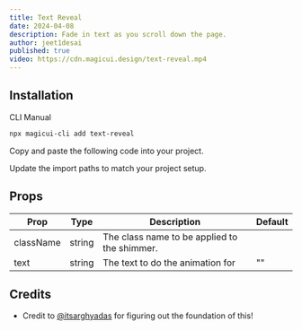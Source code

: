 ```yaml
---
title: Text Reveal
date: 2024-04-08
description: Fade in text as you scroll down the page.
author: jeet1desai
published: true
video: https://cdn.magicui.design/text-reveal.mp4
---
```


<ComponentPreview name="text-reveal-demo" />

## Installation

<Tabs defaultValue="cli">

<TabsList>
  <TabsTrigger value="cli">CLI</TabsTrigger>
  <TabsTrigger value="manual">Manual</TabsTrigger>
</TabsList>
<TabsContent value="cli">

```bash
npx magicui-cli add text-reveal
```

</TabsContent>

<TabsContent value="manual">

<Steps>

<Step>Copy and paste the following code into your project.</Step>

<ComponentSource name="text-reveal" />

<Step>Update the import paths to match your project setup.</Step>

</Steps>

</TabsContent>

</Tabs>

## Props

| Prop      | Type   | Description                                  | Default |
| --------- | ------ | -------------------------------------------- | ------- |
| className | string | The class name to be applied to the shimmer. |         |
| text      | string | The text to do the animation for             | ""      |

## Credits

- Credit to [@itsarghyadas](https://twitter.com/itsarghyadas) for figuring out the foundation of this!

